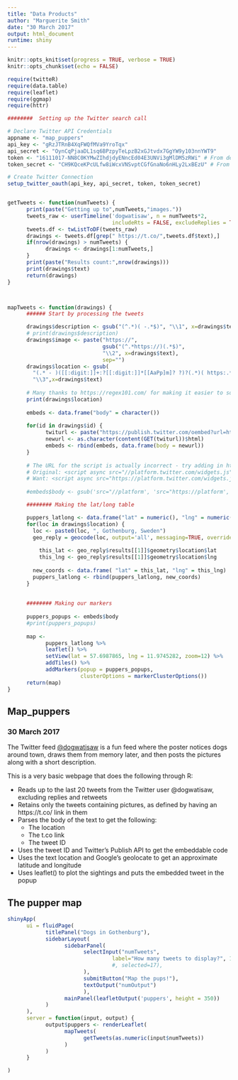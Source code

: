 ```yaml
---
title: "Data Products"
author: "Marguerite Smith"
date: "30 March 2017"
output: html_document
runtime: shiny
---
```


```r
knitr::opts_knit$set(progress = TRUE, verbose = TRUE)
knitr::opts_chunk$set(echo = FALSE)
```

```r
require(twitteR)
require(data.table)
require(leaflet)
require(ggmap)
require(httr)

########  Setting up the Twitter search call

# Declare Twitter API Credentials
appname <- "map_puppers"
api_key <- "gRzJTRnB4XqFWQfMVa9YroTqx"
api_secret <- "OynCqPjaaDL1sq6BPzpyTeLpzB2xGJtvdx7GgYW9y103nnYWT9"
token <- "16111017-NN8C0KYMwZIhdjdyENncEd04E3UNVi3gMlDM5zRWi" # From dev.twitter.com
token_secret <- "CH9KQceKPcULfw8iWcxVNSvptCGfGnaNo6nHLy2LxBEzU" # From dev.twitter.com

# Create Twitter Connection
setup_twitter_oauth(api_key, api_secret, token, token_secret)


getTweets <- function(numTweets) {
      print(paste("Getting up to",numTweets,"images."))
      tweets_raw <- userTimeline('dogwatisaw', n = numTweets*2,
                                 includeRts = FALSE, excludeReplies = TRUE)
      tweets.df <- twListToDF(tweets_raw)
      drawings <- tweets.df[grep(" https://t.co/",tweets.df$text),]
      if(nrow(drawings) > numTweets) {
            drawings <- drawings[1:numTweets,]
      }
      print(paste("Results count:",nrow(drawings)))
      print(drawings$text)
      return(drawings)
}



mapTweets <- function(drawings) {
      ###### Start by processing the tweets

      drawings$description <- gsub("(^.*)( -.*$)", "\\1", x=drawings$text)
      # print(drawings$description)
      drawings$image <- paste("https://", 
                              gsub("(^.*https://)(.*$)", 
                              "\\2", x=drawings$text), 
                              sep="")
      drawings$location <- gsub(
        "(.* - )([[:digit:]]+:?[[:digit:]]*[[AaPp]m]? ?)?(.*)( https:.*$)",
        "\\3",x=drawings$text)
      
      # Many thanks to https://regex101.com/ for making it easier to sort that out!
      print(drawings$location)
      
      embeds <- data.frame("body" = character())
      
      for(id in drawings$id) {
            twiturl <- paste("https://publish.twitter.com/oembed?url=https%3A%2f%2ftwitter.com%2fdogwatisaw%2fstatus%2f",id,sep="")
            newurl <- as.character(content(GET(twiturl))$html)
            embeds <- rbind(embeds, data.frame(body = newurl))
      }
      
      # The URL for the script is actually incorrect - try adding in https://
      # Original: <script async src="//platform.twitter.com/widgets.js" charset="utf-8"></script>
      # Want: <script async src="https://platform.twitter.com/widgets.js" charset="utf-8"></script>
      
      #embeds$body <- gsub('src="//platform', 'src="https://platform', embeds$body)

      ######## Making the lat/long table

      puppers_latlong <- data.frame("lat" = numeric(), "lng" = numeric())
      for(loc in drawings$location) {
        loc <- paste0(loc, ", Gothenburg, Sweden")
        geo_reply = geocode(loc, output='all', messaging=TRUE, override_limit=TRUE)
      
          this_lat <- geo_reply$results[[1]]$geometry$location$lat
          this_lng <- geo_reply$results[[1]]$geometry$location$lng
      
        new_coords <- data.frame( "lat" = this_lat, "lng" = this_lng)
        puppers_latlong <- rbind(puppers_latlong, new_coords)
      }
      
      
      ######## Making our markers
      
      puppers_popups <- embeds$body
      #print(puppers_popups)
      
      map <- 
            puppers_latlong %>%
            leaflet() %>%
            setView(lat = 57.6987865, lng = 11.9745282, zoom=12) %>%
            addTiles() %>%
            addMarkers(popup = puppers_popups, 
                       clusterOptions = markerClusterOptions())
      return(map)
}
```

## Map_puppers
### 30 March 2017

The Twitter feed [@dogwatisaw](https://www.twitter.com/dogwatisaw) is a fun feed where the poster notices dogs around town, draws them from memory later, and then posts the pictures along with a short description.

This is a very basic webpage that does the following through R:

* Reads up to the last 20 tweets from the Twitter user @dogwatisaw, excluding replies and retweets
* Retains only the tweets containing pictures, as defined by having an https://t.co/ link in them
* Parses the body of the text to get the following:
    + The location
    + The t.co link
    + The tweet ID
* Uses the tweet ID and Twitter's Publish API to get the embeddable code
* Uses the text location and Google's geolocate to get an approximate latitude and longitude
* Uses leaflet() to plot the sightings and puts the embedded tweet in the popup

## The pupper map


```r
shinyApp(
      ui = fluidPage(
            titlePanel("Dogs in Gothenburg"),
            sidebarLayout(
                  sidebarPanel(
                        selectInput("numTweets", 
                                 label="How many tweets to display?", 1:20
                                 #, selected=17),
                        ),
                        submitButton("Map the pups!"),
                        textOutput("numOutput")
                        ),
                  mainPanel(leafletOutput('puppers', height = 350))
            )
      ),
      server = function(input, output) {
            output$puppers <- renderLeaflet(
                  mapTweets(
                        getTweets(as.numeric(input$numTweets))
                  )
            )
      }

)
```